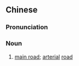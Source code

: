 {{also|主干道}}
==Chinese==
{{zh-forms|s=主干道|type=21}}

===Pronunciation===
{{zh-pron
|m=zhǔgàndào
|c=zyu2 gon3 dou6
|cat=n
}}

===Noun===
{{zh-noun}}

# [[main road]]; [[arterial]] [[road]]